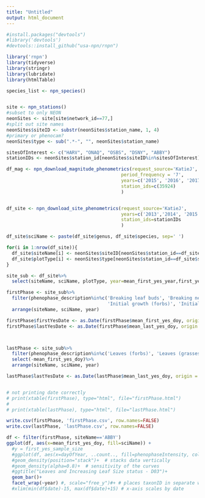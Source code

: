 ```yaml
---
title: "Untitled"
output: html_document
---
```


```r
#install.packages("devtools")
#library('devtools')
#devtools::install_github("usa-npn/rnpn")

library('rnpn')
library(tidyverse)
library(stringr)
library(lubridate)
library(htmlTable)

```


```r
species_list <- npn_species()


site <- npn_stations()
#subset to only NEON
neonSites <- site[site$network_id==77,]
#split out site names
neonSites$siteID <- substr(neonSites$station_name, 1, 4)
#primary or phenocam?
neonSites$type <- sub(".*-", "", neonSites$station_name)

sitesOfInterest <- c("HARV", "ONAQ", "OSBS", "DSNY", "ABBY")
stationIDs <- neonSites$station_id[neonSites$siteID%in%sitesOfInterest]

```



```r
df_mag <- npn_download_magnitude_phenometrics(request_source='KatieJ',
                                          period_frequency = '7',
                                          years=c('2015', '2016', '2017', '2018', '2019'), 
                                          station_ids=c(35924)
                                          )


df_site <- npn_download_site_phenometrics(request_source='KatieJ',
                                          years=c('2013','2014', '2015', '2016', '2017', '2018','2019'), 
                                          station_ids=stationIDs
                                          )

```


```r
df_site$sciName <- paste(df_site$genus, df_site$species, sep=' ')

for(i in 1:nrow(df_site)){ 
  df_site$siteName[i] <- neonSites$siteID[neonSites$station_id==df_site$site_id[i]]
  df_site$plotType[i] <- neonSites$type[neonSites$station_id==df_site$site_id[i]]
}

site_sub <- df_site%>%
  select(siteName, sciName, plotType, year=mean_first_yes_year,first_yes_sample_size, last_yes_sample_size, phenophase_description, mean_first_yes_doy, mean_last_yes_doy)

firstPhase <- site_sub%>%
  filter(phenophase_description%in%c('Breaking leaf buds', 'Breaking needle buds (conifers)', 'Emerging needles (pines)',
                                     'Initial growth (forbs)', 'Initial growth (grasses/sedges)', 'Young leaves (tree/shrub)') & year!=-9999)%>%
  arrange(siteName, sciName, year)

firstPhase$firstYesDate <- as.Date(firstPhase$mean_first_yes_doy, origin = as.Date(paste0(firstPhase$year, "-01-01"),tz = "UTC") - days(1), tz = "UTC") 
firstPhase$lastYesDate <- as.Date(firstPhase$mean_last_yes_doy, origin = as.Date(paste0(firstPhase$year, "-01-01"),tz = "UTC") - days(1), tz = "UTC") 



lastPhase <- site_sub%>%
  filter(phenophase_description%in%c('Leaves (forbs)', 'Leaves (grasses)', 'Leaves') )%>%
  select(-mean_first_yes_doy)%>%
  arrange(siteName, sciName, year)

lastPhase$lastYesDate <- as.Date(lastPhase$mean_last_yes_doy, origin = as.Date(paste0(lastPhase$year, "-01-01"),tz = "UTC") - days(1), tz = "UTC") 


# not printing date correctly
# print(xtable(firstPhase), type="html", file="firstPhase.html")
# 
# print(xtable(lastPhase), type="html", file="lastPhase.html")

write.csv(firstPhase, 'firstPhase.csv', row.names=FALSE)
write.csv(lastPhase, 'lastPhase.csv', row.names=FALSE)

```


```r
df <- filter(firstPhase, siteName=='ABBY')
ggplot(df, aes(x=mean_first_yes_doy, fill=sciName)) +
  #y = first_yes_sample_size
  #ggplot(df, aes(x=dayOfYear, ..count.., fill=phenophaseIntensity, color=phenophaseIntensity)) +  
  #geom_density(position="stack")+  # stacks data vertically
  #geom_density(alpha=0.8)+  # sensitivity of the curves
  #ggtitle("Leaves and Increasing Leaf Size status - D03")+
  geom_bar()+  
  facet_wrap(~year) #, scale="free_y")#+ # places taxonID in separate windows
  #xlim(min(df$date)-15, max(df$date)+15) # x-axis scales by date

```
